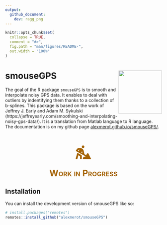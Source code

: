 ```yaml
---
output: 
  github_document:
    dev: ragg_png
---
```


<!-- README.md is generated from README.Rmd. Please edit that file -->

```r
knitr::opts_chunk$set(
  collapse = TRUE,
  comment = "#>",
  fig.path = "man/figures/README-",
  out.width = "100%"
)
```

<!-- badges: start -->

# smouseGPS <img src="man/figures/logo.png" align="right" height="139"/>

<!-- badges: end -->

The goal of the R package `smouseGPS` is to smooth and interpolate noisy
GPS data. It enables to deal with outliers by indentifying them thanks to a
collection of b-splines. 
This package is based on the work of Jeffrey J. Early and Adam M. Sykulski
(https://jeffreyearly.com/smoothing-and-interpolating-noisy-gps-data/).
It is a translation from Matlab language to R language. The documentation is
on my github page [alexmerot.github.io/smouseGPS/](https://alexmerot.github.io/smouseGPS/).

:::{.alert .alert-warning style="font-variant: small-caps; font-weight: bold; font-size: 2em; color: #a56404; border-radius: 33px; text-align: center;content-align: center; margin: 50 2 2 2; padding: 2 0 0 0;" role="alert"}
<svg xmlns="http://www.w3.org/2000/svg" width="10%" heigth="10%" viewBox="0 0 576 512"><!--! Font Awesome Pro 6.1.2 by @fontawesome - https://fontawesome.com License - https://fontawesome.com/license (Commercial License) Copyright 2022 Fonticons, Inc. --><path fill="#a56404" d="M272 95.93c26.5 0 47.99-21.47 47.99-47.97S298.5 0 272 0C245.5 0 224 21.47 224 47.97S245.5 95.93 272 95.93zM209.7 357.3c-25.75-17.25-52.25-33.24-79.5-48.11L58.62 270.2L1.246 471.1c-4.875 16.1 4.1 34.74 22 39.62s34.63-4.998 39.5-21.99l36.63-128.1l60.63 40.37v78.86c0 17.62 14.38 31.99 32 31.99s32-14.37 32-31.99l.0022-95.93C224 373.2 218.6 363.2 209.7 357.3zM311.1 416c-13.88 0-25.95 8.863-30.33 21.86l-24.75 74.07h319.9l-101.9-206.3c-11.38-22.49-43.1-23.63-56.1-2.01l-31.89 54.21l-65.26-35.64l-24-121.2C288.1 161.3 263.2 127.7 227.1 109.7c-1-.4999-2.125-.625-3.125-1.125c-2.25-1.125-4.752-1.1-7.252-2.625C201.5 99.85 185.2 95.98 168.7 95.98H95.1c-9.25 0-18.05 4.061-24.18 10.93l-55.95 63.92c-.75 .9998-1.5 2.124-2.25 3.249c-8.875 13.1-3 32.87 11.63 40.74l336.6 184.3l-9.837 16.87H311.1zM105.9 204.1l-23.5-12.87l28.13-32.12h34.38L105.9 204.1zM199.5 256.1l34.9-41.28l13.5 67.61L199.5 256.1z"/></svg>
Work in Progress
:::

## Installation

You can install the development version of smouseGPS like so:

``` r
# install.packages("remotes")
remotes::install_github("alexmerot/smouseGPS")
```
